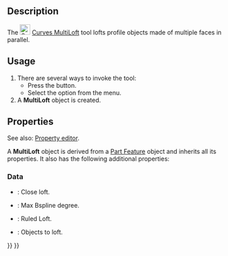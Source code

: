 <languages/>
<translate>

<!--T:1-->
{{Docnav
|[[Curves_ReflectLines|ReflectLines]]
|[[Curves_BlendSurf2|BlendSurface]]
|[[Curves_Workbench|Curves]]
|IconL=Curves_ReflectLines.svg
|IconR=Curves_BlendSurf2.svg
|IconC=Curves_workbench_icon.svg
}}

<!--T:2-->
{{GuiCommand
|Name=Curves MultiLoft
|MenuLocation=Surfaces → MultiLoft
|Workbenches=[[Curves_Workbench|Curves]]
}}

==Description== <!--T:3-->

<!--T:4-->
The [[Image:Curves_MultiLoft.svg|24px]] [[Curves_MultiLoft|Curves MultiLoft]] tool lofts profile objects made of multiple faces in parallel.

==Usage== <!--T:5-->

<!--T:6-->
# There are several ways to invoke the tool:
#* Press the {{Button|[[Image:Curves_MultiLoft.svg|16px]] [[Curves_MultiLoft|MultiLoft]]}} button.
#* Select the {{MenuCommand|Surfaces → [[Image:Curves_MultiLoft.svg|16px]] MultiLoft}} option from the menu.
# A '''MultiLoft''' object is created.

==Properties== <!--T:9-->

<!--T:12-->
See also: [[Property_editor|Property editor]].

<!--T:13-->
A '''MultiLoft''' object is derived from a [[Part_Feature|Part Feature]] object and inherits all its properties. It also has the following additional properties:

===Data=== <!--T:14-->

<!--T:15-->
{{TitleProperty|Multiloft}}

<!--T:16-->
* {{PropertyData|Closed|Bool}}: Close loft.
* {{PropertyData|MaxDegree|Integer}}: Max Bspline degree.
* {{PropertyData|Ruled|Bool}}: Ruled Loft.
* {{PropertyData|Sources|LinkList}}: Objects to loft.


<!--T:11-->
{{Docnav
|[[Curves_ReflectLines|ReflectLines]]
|[[Curves_BlendSurf2|BlendSurface]]
|[[Curves_Workbench|Curves]]
|IconL=Curves_ReflectLines.svg
|IconR=Curves_BlendSurf2.svg
|IconC=Curves_workbench_icon.svg
}}

</translate>
{{Curves Tools navi{{#translation:}}}}
{{Userdocnavi{{#translation:}}}}